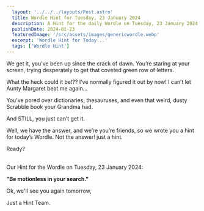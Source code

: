 ```yaml
---
  layout: '../../../layouts/Post.astro'
  title: Wordle Hint for Tuesday, 23 January 2024
  description: A Hint for the daily Wordle on Tuesday, 23 January 2024
  publishDate: 2024-01-23
  featuredImage: '/src/assets/images/genericwordle.webp'
  excerpt: 'Wordle Hint for Today...'
  tags: ['Wordle Hint']
---
```


  We get it, you’ve been up since the crack of dawn. You’re staring at your screen, trying desperately to get that coveted green row of letters. 

  What the heck could it be!??
  I’ve normally figured it out by now!
  I can’t let Aunty Margaret beat me again… 

  You’ve pored over dictionaries, thesauruses, and even that weird, dusty Scrabble book your Grandma had.

  And STILL, you just can’t get it. 

  Well, we have the answer, and we’re you’re friends, so we wrote you a hint for today’s Wordle.
  Not the answer! just a hint. 

  Ready?<br /><br />

  Our Hint for the Wordle on Tuesday, 23 January 2024:

  **"Be motionless in your search."**

  Ok, we'll see you again tomorrow, 

  Just a Hint Team.
  